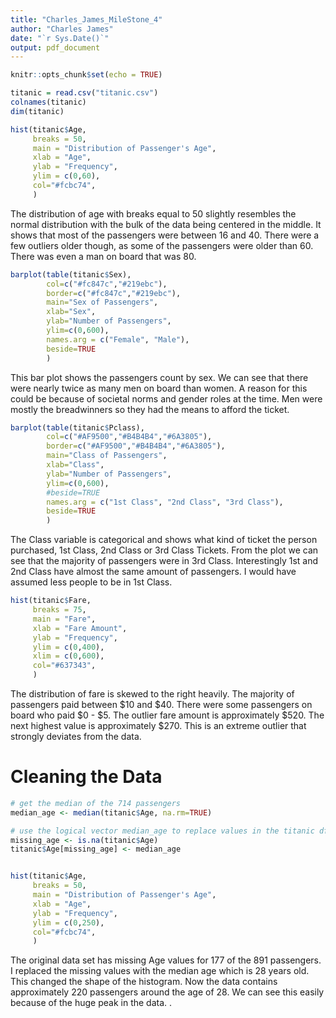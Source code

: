 ```yaml
---
title: "Charles_James_MileStone_4"
author: "Charles James"
date: "`r Sys.Date()`"
output: pdf_document
---
```




```r
knitr::opts_chunk$set(echo = TRUE)
```


```r
titanic = read.csv("titanic.csv")
colnames(titanic)
dim(titanic)
```
\newpage

```r
hist(titanic$Age,
     breaks = 50,
     main = "Distribution of Passenger's Age",
     xlab = "Age",
     ylab = "Frequency",
     ylim = c(0,60),
     col="#fcbc74",
     )
```
The distribution of age with breaks equal to 50  slightly resembles the normal distribution with the bulk of the data being centered in the middle. It shows 
that most of the passengers were between 16 and 40. There were a few outliers 
older though, as some of the passengers were older than 60. There was even a 
man on board that was 80.

\newpage
```r
barplot(table(titanic$Sex),
        col=c("#fc847c","#219ebc"),
        border=c("#fc847c","#219ebc"),
        main="Sex of Passengers",
        xlab="Sex",
        ylab="Number of Passengers",
        ylim=c(0,600),
        names.arg = c("Female", "Male"),
        beside=TRUE
        )
```
This bar plot shows the passengers count by sex. We can see that there were nearly twice as many men on board than women. A reason for this could be because of societal norms and gender roles at the time. Men were mostly the breadwinners so they had the means to afford the ticket. 

\newpage
```r
barplot(table(titanic$Pclass),
        col=c("#AF9500","#B4B4B4","#6A3805"),
        border=c("#AF9500","#B4B4B4","#6A3805"),
        main="Class of Passengers",
        xlab="Class",
        ylab="Number of Passengers",
        ylim=c(0,600),
        #beside=TRUE
        names.arg = c("1st Class", "2nd Class", "3rd Class"),
        beside=TRUE
        )
```
The Class variable is categorical and shows what kind of ticket the person purchased, 1st Class, 2nd Class or 3rd Class Tickets. From the plot we can see that the majority of passengers were in 3rd Class. Interestingly 1st and 2nd Class have almost the same amount of passengers. 
I would have assumed less people to be in 1st Class.


\newpage
```r
hist(titanic$Fare,
     breaks = 75,
     main = "Fare",
     xlab = "Fare Amount",
     ylab = "Frequency",
     ylim = c(0,400),
     xlim = c(0,600),
     col="#637343",
     )
```
The distribution of fare is skewed to the right heavily. The majority of passengers paid between $10 and $40. There were some passengers on board who paid $0 - $5. The outlier fare amount is approximately $520. The next highest value is approximately $270. This is an extreme outlier that strongly deviates from the data. 

\newpage

# Cleaning the Data
```r
# get the median of the 714 passengers
median_age <- median(titanic$Age, na.rm=TRUE)

# use the logical vector median_age to replace values in the titanic df 
missing_age <- is.na(titanic$Age)
titanic$Age[missing_age] <- median_age


hist(titanic$Age,
     breaks = 50,
     main = "Distribution of Passenger's Age",
     xlab = "Age",
     ylab = "Frequency",
     ylim = c(0,250),
     col="#fcbc74",
     )
```
The original data set has missing Age values for 177 of the 891 passengers. I 
replaced the missing values with the median age which is 28 years old. This 
changed the shape of the histogram. Now the data contains approximately 220 
passengers around the age of 28. We can see this easily because of the huge peak
in the data. 
. 


```r

```



